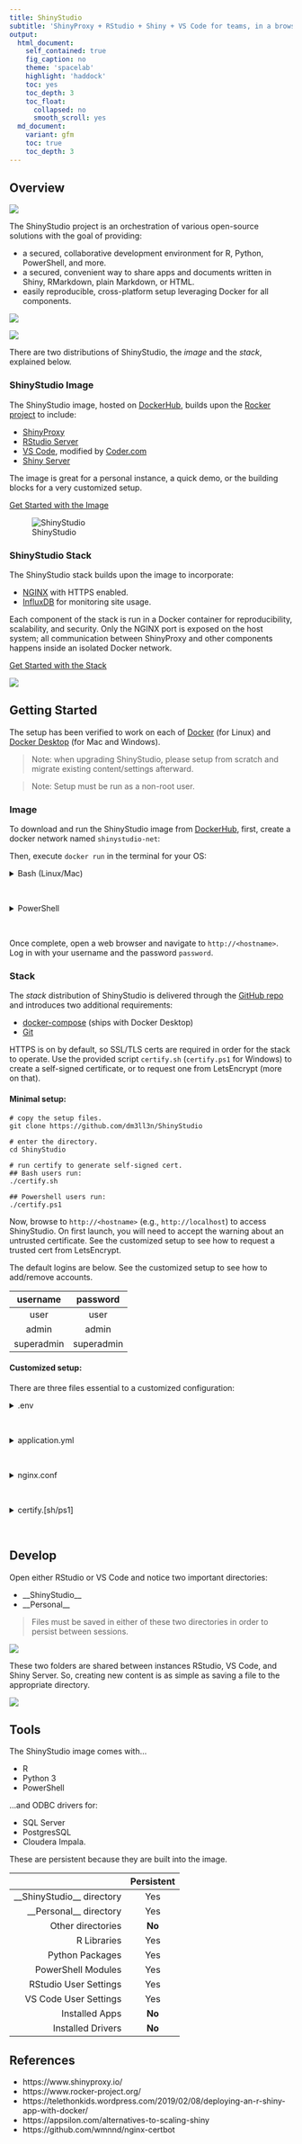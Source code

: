 ---
title: ShinyStudio
subtitle: 'ShinyProxy + RStudio + Shiny + VS Code for teams, in a browser.'
output:
  html_document:
    self_contained: true
    fig_caption: no
    theme: 'spacelab'
    highlight: 'haddock'
    toc: yes
    toc_depth: 3
    toc_float:
      collapsed: no
      smooth_scroll: yes
  md_document:
    variant: gfm 
    toc: true
    toc_depth: 3
---

## Overview

![](https://i.imgur.com/rtd29qCh.png)

The ShinyStudio project is an orchestration of various open-source solutions with the goal of providing:

* a secured, collaborative development environment for R, Python, PowerShell, and more.
* a secured, convenient way to share apps and documents written in Shiny, RMarkdown, plain Markdown, or HTML.
* easily reproducible, cross-platform setup leveraging Docker for all components.

![](https://i.imgur.com/qc7bL1I.gif)

![](https://i.imgur.com/PRDW25E.png)

There are two distributions of ShinyStudio, the *image* and the *stack*, explained below.

### ShinyStudio Image

The ShinyStudio image, hosted on [DockerHub](https://hub.docker.com/r/dm3ll3n/shinystudio), builds upon the [Rocker project](https://www.rocker-project.org/) to include:

-   [ShinyProxy](https://www.shinyproxy.io/)
-   [RStudio Server](https://www.rstudio.com/)
-   [VS Code](https://code.visualstudio.com/), modified by [Coder.com](https://coder.com/)
-   [Shiny Server](https://shiny.rstudio.com/)

The image is great for a personal instance, a quick demo, or the building blocks for a very customized setup.

[Get Started with the Image](#image)

![ShinyStudio](https://i.imgur.com/FIzE0d7.png)

### ShinyStudio Stack

The ShinyStudio stack builds upon the image to incorporate:

- [NGINX](https://www.nginx.com/) with HTTPS enabled.
- [InfluxDB](https://www.influxdata.com/) for monitoring site usage.

Each component of the stack is run in a Docker container for reproducibility, scalability, and security. Only the NGINX port is exposed on the host system; all communication between ShinyProxy and other components happens inside an isolated Docker network.

[Get Started with the Stack](#stack)

![](https://i.imgur.com/RsLeueG.png)

## Getting Started

The setup has been verified to work on each of [Docker](https://docs.docker.com/install/linux/docker-ce/ubuntu/) (for Linux) and [Docker Desktop](https://www.docker.com/products/docker-desktop) (for Mac and Windows).

> Note: when upgrading ShinyStudio, please setup from scratch and migrate existing content/settings afterward.

> Note: Setup must be run as a non-root user.

### Image

To download and run the ShinyStudio image from [DockerHub](https://hub.docker.com/r/dm3ll3n/shinystudio), first, create a docker network named `shinystudio-net`:

Then, execute `docker run` in the terminal for your OS:

<details>
<summary>Bash (Linux/Mac)</summary>

``` text
docker network create shinystudio-net && \
docker run -d --restart always --name shinyproxy \
    --network shinystudio-net \
    -v /var/run/docker.sock:/var/run/docker.sock \
    -e USERID=$UID \
    -e USER=$USER \
    -e PASSWORD=password \
    -e CONTENT_PATH="${HOME}/ShinyStudio" \
    -e SITE_NAME=shinystudio \
    -p 80:8080 \
    dm3ll3n/shinystudio
```

</details>
<br/>

<details>
<summary>PowerShell</summary>

```text
docker network create shinystudio-net;
docker run -d --restart always --name shinyproxy `
    --network shinystudio-net `
    -v /var/run/docker.sock:/var/run/docker.sock `
    -e USERID=1000 `
    -e USER=$env:USERNAME `
    -e PASSWORD=password `
    -e CONTENT_PATH="/host_mnt/c/Users/$env:USERNAME/ShinyStudio" `
    -e SITE_NAME=shinystudio `
    -p 8080:8080 -e TAG=latest `
    dm3ll3n/shinystudio
```

> Notice the unique form of the path for the `CONTENT_PATH` variable.

</details>
<br/>

Once complete, open a web browser and navigate to `http://<hostname>`. Log in with your username and the password `password`.

### Stack

The *stack* distribution of ShinyStudio is delivered through the [GitHub repo](https://github.com/dm3ll3n/ShinyStudio) and introduces two additional requirements:

* [docker-compose](https://docs.docker.com/compose/install/) (ships with Docker Desktop)
* [Git](https://git-scm.com/downloads)

HTTPS is on by default, so SSL/TLS certs are required in order for the stack to operate. Use the provided script `certify.sh` (`certify.ps1` for Windows) to create a self-signed certificate, or to request one from LetsEncrypt (more on that).

#### Minimal setup:

```text
# copy the setup files.
git clone https://github.com/dm3ll3n/ShinyStudio

# enter the directory.
cd ShinyStudio

# run certify to generate self-signed cert.
## Bash users run:
./certify.sh

## Powershell users run:
./certify.ps1
```

Now, browse to `http://<hostname>` (e.g., `http://localhost`) to access ShinyStudio. On first launch, you will need to accept the warning about an untrusted certificate. See the customized setup to see how to request a trusted cert from LetsEncrypt.

The default logins are below. See the customized setup to see how to add/remove accounts.

| **username** | **password** |
|:------------:|:------------:|
|      user    |      user    |
|     admin    |     admin    |
|  superadmin  |  superadmin  |


#### Customized setup:

There are three files essential to a customized configuration:

<details>
<summary>.env</summary>

> The docker-compose environment file. The project name, content path, and HTTP ports can be changed here.

Note that Docker volume names are renamed along with the project name, so be prepared to migrate or recreate data stored in Docker volumes when changing the project name.
</details>
<br/>

<details>
<summary>application.yml</summary>

> The ShinyProxy config file. Users can be added/removed here. Other configurations are available too, such as the site title and the ability to provide a non-standard landing page.

Using the provided template, you can assign users to the following groups with tiered access:

- **readers**: can only view content from "Apps & Reports", "Documents", and "Personal".
- **admins**: can view all site content and develop content with RStudio and VS Code.
- **superadmins**: can view and develop site content across multiple instances of ShinyStudio. Can also manage *all* user files.

Review the [ShinyProxy configuration documentation](https://www.shinyproxy.io/configuration/) for all options.
</details>
<br/>

<details>
<summary>nginx.conf</summary>

> The NGINX config file. Defines the accepted site name and what ports to listen on.

If you change the ports here, you must also change the ports defined in the `.env` file. Also, if you change the domain name, you must provide/generate a new certificate for it.

</details>
<br>

<details>
<summary>certify.[sh/ps1]</summary>

> The script used to generate a self-signed cert, or to request a trusted cert from LetsEncrypt.

With no parameters, `certify` generates a self-signed cert for `example.com` (the default domain name defined in `nginx.conf`).

To generate a self-signed cert with another domain name, first edit the domain name in `nginx.conf`. Afterward, generate a new cert with:

```
./certify.sh <domain name>

# e.g., ./certify.sh www.shinystudio.com
```

If your server is accessible from the web, you can request a trusted certificate from LetsEncrypt. First, edit `nginx.conf` with your domain name, then request a new cert from LetsEncrypt like so:

```
./certify.sh <domain name> <email>

# e.g., ./certify.sh www.shinystudio.com donald@email.com
```

CertBot, included in the stack, will automatically renew your LetsEncrypt certificate.

To manage the services in the stack, use the native docker-compose commands, e.g.:

```
# stop all services.
docker-compose down

# start all services.
docker-compose up -d
```
</details>
<br/>

## Develop

Open either RStudio or VS Code and notice two important directories:

-   \_\_ShinyStudio\_\_
-   \_\_Personal\_\_

> Files must be saved in either of these two directories in order to persist between sessions.

![](https://i.imgur.com/ac7iKDHh.png)

These two folders are shared between instances RStudio, VS Code, and Shiny Server. So, creating new content is as simple as saving a file to the appropriate directory.

![](https://i.imgur.com/lAuTMgBh.png)

## Tools

The ShinyStudio image comes with...

-   R
-   Python 3
-   PowerShell

...and ODBC drivers for:

-   SQL Server
-   PostgresSQL
-   Cloudera Impala.

These are persistent because they are built into the image.

|                             | Persistent |
|----------------------------:|:----------:|
| \_\_ShinyStudio__ directory |     Yes    |
|    \_\_Personal__ directory |     Yes    |
|           Other directories |   **No**   |
|                 R Libraries |     Yes    |
|             Python Packages |     Yes    |
|          PowerShell Modules |     Yes    |
|       RStudio User Settings |     Yes    |
|       VS Code User Settings |     Yes    |
|              Installed Apps |   **No**   |
|           Installed Drivers |   **No**   |


## References

* https://www.shinyproxy.io/
* https://www.rocker-project.org/
* https://telethonkids.wordpress.com/2019/02/08/deploying-an-r-shiny-app-with-docker/
* https://appsilon.com/alternatives-to-scaling-shiny
* https://github.com/wmnnd/nginx-certbot
